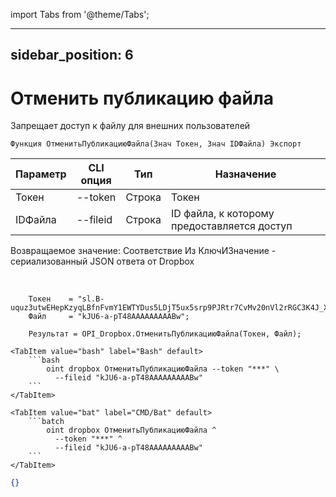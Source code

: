 ﻿import Tabs from '@theme/Tabs';

---
sidebar_position: 6
---

# Отменить публикацию файла
 Запрещает доступ к файлу для внешних пользователей



`Функция ОтменитьПубликациюФайла(Знач Токен, Знач IDФайла) Экспорт`

  | Параметр | CLI опция | Тип | Назначение |
  |-|-|-|-|
  | Токен | --token | Строка | Токен |
  | IDФайла | --fileid | Строка | ID файла, к которому предоставляется доступ |

  
  Возвращаемое значение:   Соответствие Из КлючИЗначение - сериализованный JSON ответа от Dropbox

<br/>




```bsl title="Пример кода"
    Токен    = "sl.B-uquz3utwEHepKzyqLBfnFvmY1EWTYDus5LDjT5ux5srp9PJRtr7CvMv20nVl2rRGC3K4J_X5...";
    Файл     = "kJU6-a-pT48AAAAAAAAABw";

    Результат = OPI_Dropbox.ОтменитьПубликациюФайла(Токен, Файл);
```
    

 <Tabs>
  
    <TabItem value="bash" label="Bash" default>
        ```bash
            oint dropbox ОтменитьПубликациюФайла --token "***" \
              --fileid "kJU6-a-pT48AAAAAAAAABw"
        ```
    </TabItem>
  
    <TabItem value="bat" label="CMD/Bat" default>
        ```batch
            oint dropbox ОтменитьПубликациюФайла ^
              --token "***" ^
              --fileid "kJU6-a-pT48AAAAAAAAABw"
        ```
    </TabItem>
</Tabs>


```json title="Результат"
{}
```
